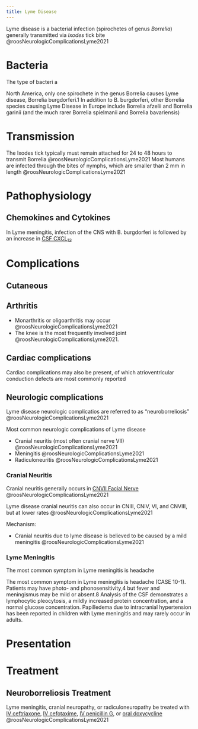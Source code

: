 ```yaml
---
title: Lyme Disease
---
```


Lyme disease is a bacterial infection (spirochetes of genus *Borrelia*) generally transmitted via *Ixodes* tick bite @roosNeurologicComplicationsLyme2021

# Bacteria

The type of bacteri a

North America, only one spirochete in the genus Borrelia causes Lyme disease, Borrelia burgdorferi.1 In addition to B. burgdorferi, other Borrelia species causing Lyme Disease in Europe include Borrelia afzelii and Borrelia garinii (and the much rarer Borrelia spielmanii and Borrelia bavariensis)

# Transmission

The Ixodes tick typically must remain attached for 24 to 48 hours to transmit Borrelia @roosNeurologicComplicationsLyme2021
Most humans are infected through the bites of nymphs, which are smaller than 2 mm in length @roosNeurologicComplicationsLyme2021

# Pathophysiology

## Chemokines and Cytokines

In Lyme meningitis, infection of the CNS with B. burgdorferi is followed by an increase in [CSF CXCL~13~]({{< var ref-cxcl-13.csf >}})

# Complications
## Cutaneous

## Arthritis

- Monarthritis or oligoarthritis may occur @roosNeurologicComplicationsLyme2021
- The knee is the most frequently involved joint @roosNeurologicComplicationsLyme2021.

## Cardiac complications
Cardiac complications may also be present, of which atrioventricular conduction defects are most commonly reported

## Neurologic complications

Lyme disease neurologic complicatios are referred to as "neuroborreliosis" @roosNeurologicComplicationsLyme2021

Most common neurologic complications of Lyme disease

- Cranial neuritis (most often cranial nerve VII) @roosNeurologicComplicationsLyme2021 
- Meningitis @roosNeurologicComplicationsLyme2021 
- Radiculoneuritis @roosNeurologicComplicationsLyme2021 

### Cranial Neuritis
Cranial neuritis generally occurs in [CNVII Facial Nerve]({{< var ref-cn7.path >}}) @roosNeurologicComplicationsLyme2021

Lyme disease cranial neuritis can also occur in CNIII, CNIV, VI, and CNVIII, but at lower rates @roosNeurologicComplicationsLyme2021

Mechanism:

- Cranial neuritis due to lyme disease is believed to be caused by a mild meningitis @roosNeurologicComplicationsLyme2021

### Lyme Meningitis {#lyme-meningitis}
The most common symptom in Lyme meningitis is headache

The most common symptom in Lyme meningitis is headache (CASE 10-1). Patients may have photo- and phonosensitivity,4 but fever and meningismus may be mild or absent.8 Analysis of the CSF demonstrates a lymphocytic pleocytosis, a mildly increased protein concentration, and a normal glucose concentration. Papilledema due to intracranial hypertension has been reported in children with Lyme meningitis and may rarely occur in adults.


# Presentation


# Treatment

## Neuroborreliosis Treatment

Lyme meningitis, cranial neuropathy, or radiculoneuropathy be treated with [IV ceftriaxone]({{< var ref-ceftriaxone.path >}}), [IV cefotaxime]({{< var ref-cefotaxime.path >}}), [IV penicillin G]({{< var ref-penicillin.g >}}), or [oral doxycycline]({{< var ref-doxycycline.path >}}) @roosNeurologicComplicationsLyme2021


